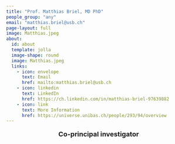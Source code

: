 ```yaml
---
title: "Prof. Matthias Briel, MD PhD"
people_group: "any"
email: "matthias.briel@usb.ch"
page-layout: full
image: Matthias.jpeg
about: 
  id: about
  template: jolla
  image-shape: round
  image: Matthias.jpeg
  links:
    - icon: envelope
      text: Email
      href: mailto:matthias.briel@usb.ch
    - icon: linkedin
      text: LinkedIn
      href: https://ch.linkedin.com/in/matthias-briel-97639882
    - icon: link
      text: More Information
      href: https://universe.unibas.ch/people/293/94/overview
---
```

<div style="text-align: center;">
  <p style="font-size: 18px; font-weight: bold;">Co-principal investigator</p>
</div>